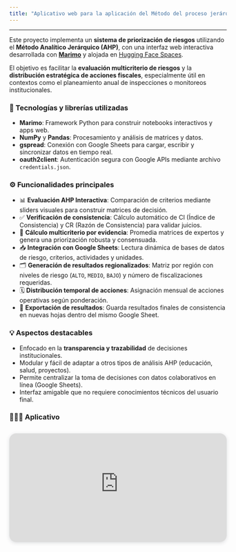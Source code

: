 ```yaml
---
title: "Aplicativo web para la aplicación del Método del proceso jerárquico analítico en las actividades de comercialización de hidrocarburos en el Perú"
---
```


---

Este proyecto implementa un **sistema de priorización de riesgos** utilizando el **Método Analítico Jerárquico (AHP)**, con una interfaz web interactiva desarrollada con [**Marimo**](https://www.marimo.io/) y alojada en [Hugging Face Spaces](https://huggingface.co/spaces/Junior19/AHPmethod).

El objetivo es facilitar la **evaluación multicriterio de riesgos** y la **distribución estratégica de acciones fiscales**, especialmente útil en contextos como el planeamiento anual de inspecciones o monitoreos institucionales.

### 🔧 Tecnologías y librerías utilizadas

- **Marimo**: Framework Python para construir notebooks interactivos y apps web.
- **NumPy** y **Pandas**: Procesamiento y análisis de matrices y datos.
- **gspread**: Conexión con Google Sheets para cargar, escribir y sincronizar datos en tiempo real.
- **oauth2client**: Autenticación segura con Google APIs mediante archivo `credentials.json`.

### ⚙️ Funcionalidades principales

- 📊 **Evaluación AHP Interactiva**: Comparación de criterios mediante sliders visuales para construir matrices de decisión.
- ✅ **Verificación de consistencia**: Cálculo automático de CI (Índice de Consistencia) y CR (Razón de Consistencia) para validar juicios.
- 🔁 **Cálculo multicriterio por evidencia**: Promedia matrices de expertos y genera una priorización robusta y consensuada.
- 📥 **Integración con Google Sheets**: Lectura dinámica de bases de datos de riesgo, criterios, actividades y unidades.
- 🗂️ **Generación de resultados regionalizados**: Matriz por región con niveles de riesgo (`ALTO`, `MEDIO`, `BAJO`) y número de fiscalizaciones requeridas.
- 🗓️ **Distribución temporal de acciones**: Asignación mensual de acciones operativas según ponderación.
- 💾 **Exportación de resultados**: Guarda resultados finales de consistencia en nuevas hojas dentro del mismo Google Sheet.

### 💡 Aspectos destacables

- Enfocado en la **transparencia y trazabilidad** de decisiones institucionales.
- Modular y fácil de adaptar a otros tipos de análisis AHP (educación, salud, proyectos).
- Permite centralizar la toma de decisiones con datos colaborativos en línea (Google Sheets).
- Interfaz amigable que no requiere conocimientos técnicos del usuario final.

### 🧑🏻‍💻 Aplicativo

<div style="position: relative; width: 100%; height: 0; padding-top: 50%;
 padding-bottom: 0; box-shadow: 0 2px 8px 0 rgba(63,69,81,0.16); margin-top: 2em; margin-bottom: 2em; overflow: hidden;
 border-radius: 16px; will-change: transform;">
  <iframe loading="lazy" style="position: absolute; width: 100%; height: 100%; top: 0; left: 0; border: none; padding: 0;margin: 0;"
    src="https://junior19-ahpmethod.hf.space" allowfullscreen="allowfullscreen" allow="fullscreen">
  </iframe>
</div>